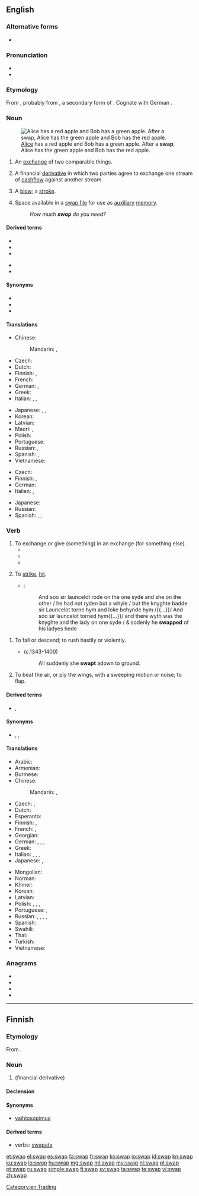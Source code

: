 ==English==
{{wikipedia}}

===Alternative forms===
* {{l|en|swop}}

===Pronunciation===
* {{audio|en-us-swap.ogg|Audio (US)|lang=en}}
* {{rhymes|ɒp|lang=en}}

===Etymology===
From {{etyl|enm|en}} {{m|enm|swappen||to swap}}, probably from {{etyl|ang|en}} {{m|ang|*swappian}}, a secondary form of {{etyl|ang|en}} {{m|ang|swapan|swāpan|to swoop}}. Cognate with German {{m|de|schwappen||to swap}}.

===Noun===
{{en-noun}}
[[File:Swapping apples.svg|thumb| [[w:en:Alice and Bob|Alice]] has a red apple and Bob has a green apple. After a '''swap''', Alice has the green apple and Bob has the red apple.]]

# An [[exchange]] of two comparable things.
#: {{rfquotek|Sir Walter Scott}}
# {{label|en|finance}} A financial [[derivative]] in which two parties agree to exchange one stream of [[cashflow]] against another stream.
# {{label|en|obsolete|UK|dialect}} A [[blow]]; a [[stroke]].
# {{label|en|computing|informal|uncountable}} Space available in a [[swap file]] for use as [[auxiliary]] [[memory]].
#: ''How much '''swap''' do you need?''

====Derived terms====
{{der-top}}
* {{l|en|credit default swap}}
* {{l|en|swap line}}
* {{l|en|swap meet}}
{{der-mid}}
* {{l|en|swapsies}}
* {{l|en|total return swap}}
{{der-bottom}}

====Synonyms====
* {{l|en|barter}}
* {{l|en|trade}}
* {{l|en|quid pro quo}}

====Translations====
{{trans-top|exchange}}
* Chinese:
*: Mandarin: {{t+|cmn|交換|sc=Hani}}, {{t+|cmn|交换|tr=jiāohuàn|sc=Hani}}
* Czech: {{t|cs|výměna|f}}
* Dutch: {{t+|nl|ruil|m}}
* Finnish: {{t+|fi|vaihtokauppa}}, {{t+|fi|vaihto}}
* French: {{t+|fr|échange|m}}
* German: {{t+|de|Tausch|m}}, {{t|de|Tauschgeschäft|n}}
* Greek: {{t+|el|ανταλλαγή|f|sc=Grek}}
* Italian: {{t+|it|scambio|m}}, {{t+|it|baratto|m}}, {{t+|it|permuta|f}}
{{trans-mid}}
* Japanese: {{t|ja|取り替え|tr=とりかえ, torikae|sc=Jpan}}, {{t+|ja|スワップ|tr=suwappu|sc=Jpan}}, {{t+|ja|交換|tr=こうかん, kōkan|sc=Jpan}}
* Korean: {{t+|ko|교환|sc=Kore}}
* Latvian: {{t|lv|maiņa|f}}
* Maori: {{t|mi|kurutete}}, {{t|mi|whiti}}
* Polish: {{t|pl|zamiana|f}}
* Portuguese: {{t+|pt|troca|f}}
* Russian: {{t+|ru|обме́н|m}}, {{t+|ru|ме́на|f}}
* Spanish: {{t+|es|cambalache|m}}, {{t+|es|trueque|m}}
* Vietnamese: {{t+|vi|giao hoán|alt=sự giao hoán}}
{{trans-bottom}}

{{trans-top|finance: derivative}}
* Czech: {{t|cs|swap|m}}
* Finnish: {{t|fi|vaihtosopimus}}, {{t+|fi|swap}}
* German: {{t|de|Swap|m}}
* Italian: {{t+|it|permuta|f}}, {{t+|it|scambio|m}}
{{trans-mid}}
* Japanese: {{t+|ja|スワップ|tr=suwappu|sc=Jpan}}
* Russian: {{t+|ru|своп|m}}
* Spanish: {{t+|es|permuta|f}}, {{t+|es|swap|m}}, {{t|es|permuta financiera|f}}
{{trans-bottom}}

===Verb===
{{en-verb|swapp}}

# To exchange or give (something) in an exchange (for something else).
#* {{quote-book|title=Religion in the workplace|page=98|author=Michael Wolf|coauthors=Bruce Friedman, Daniel Sutherland|year=1998|passage=In an effort to provide more permanent accommodations, employers may offer employees the opportunity either to '''swap''' jobs with a colleague or to transfer to a new position.}}
#* {{quote-book|title=A Season of Fire and Ice|author=Lloyd Zimpel|year=2007|passage=Chief watched these goings-on without pleasure, and waved them off in disgust when the smarmiest of the two suggested he might wish to '''swap''' that elk's tooth for this jug of fine rye whiskey.}}
#* {{quote-book|title=The Oil Kings: How the U.S., Iran, and Saudi Arabia Changed the Balance of Power in the Middle East|page=253|author=Andrew Scott Cooper|year=2011|passage=The Shah wanted to '''swap''' oil for more arms.}}
# {{label|en|obsolete}} To [[strike]], [[hit]].
#* {{RQ:Mlry MrtDrthr|8.17|2|VI|xvij}}:
#*: And soo sir launcelot rode on the one syde and she on the other / he had not ryden but a whyle / but the knyghte badde sir Launcelot torne hym and loke behynde hym /{{...}}/ And soo sir launcelot torned hym{{...}}/ and there wyth was the knyghte and the lady on one syde / & sodenly he '''swapped''' of his ladyes hede
<!--Prior quote:and therewith was the knyght and the lady on one side – and suddeynly he '''swapped''' of the ladyes hede.-->
# {{label|en|obsolete}} To fall or descend; to rush hastily or violently.
#: {{rfquotek|C. Richardson (Dict.)}}
#* {{w|Geoffrey Chaucer}} (c.1343-1400)
#*: All suddenly she '''swapt''' adown to ground.
# {{label|en|obsolete}} To beat the air, or ply the wings, with a sweeping motion or noise; to flap.

====Derived terms====
* {{l|en|swap in}}, {{l|en|swap out}}

====Synonyms====
* {{sense|exchange}} {{l|en|exchange}}, {{l|en|trade}}, {{l|en|switch}}

====Translations====
{{trans-top|exchange or give (something) in exchange for}}
* Arabic: {{t-needed|ar}}
* Armenian: {{t-needed|hy}}
* Burmese: {{t-needed|my}}
* Chinese:
*: Mandarin: {{t+|cmn|交換|sc=Hani}}, {{t+|cmn|交换|tr=jiāohuàn|sc=Hani}}
* Czech: {{t+|cs|vyměnit}}, {{t|cs|prohodit}}
* Dutch: {{t+|nl|ruilen}}
* Esperanto: {{t-needed|eo}}
* Finnish: {{t+|fi|vaihtaa}}, {{t|fi|[[tehdä]] [[vaihtokauppa]]}}
* French: {{t+|fr|échanger}}, {{t+|fr|permuter}}
* Georgian: {{t-needed|ka}}
* German: {{t+|de|tauschen}}, {{t+|de|austauschen}}, {{t+|de|vertauschen}}, {{t+|de|wechseln}}
* Greek: {{t+|el|ανταλλάσσω|sc=Grek}}
* Italian: {{t+|it|scambiare}}, {{t+|it|barattare}}, {{t+|it|permutare}}, {{t+|it|commutare}}
* Japanese: {{t|ja|取り替える|tr=とりかえる, torikaeru|sc=Jpan}}, {{t+|ja|交換|tr=こうかんする, kōkan suru|alt=交換する|sc=Jpan}}
{{trans-mid}}
* Mongolian: {{t-needed|mn}}
* Norman: {{t|nrf|trotchi}}
* Khmer: {{t-needed|km}}
* Korean: {{t+|ko|교환하다|sc=Kore}}
* Latvian: {{t|lv|mainīt}}
* Polish: {{t+|pl|zamieniać}}, {{t+|pl|zamienić}}, {{t+|pl|zamieniać się}}, {{t+|pl|zamienić się}}
* Portuguese: {{t+|pt|trocar}}, {{t|pt|intercambiar}}
* Russian: {{t+|ru|меня́ться|impf}}, {{t+|ru|поменя́ться|pf}}, {{t+|ru|обме́ниваться|impf}}, {{t+|ru|обменя́ться|pf}}, {{t+|ru|махну́ться|pf}} {{qualifier|slang}}
* Spanish: {{t+|es|intercambiar}}
* Swahili: {{t-needed|sw}}
* Thai: {{t-needed|th}}
* Turkish: {{t-needed|tr}}
* Vietnamese: {{t+|vi|giao hoán}}
{{trans-bottom}}

===Anagrams===
* {{l|en|paws}}
* {{l|en|waps}}
* {{l|en|wasp}}
* {{l|en|WSPA}}

[[Category:en:Trading]]

----

==Finnish==

===Etymology===
From {{etyl|en|fi}} {{m|en|swap}}.

===Noun===
{{fi-noun|sort=svap}}

# {{label|fi|finance|slang}} {{l|en|swap}} (financial derivative)

====Declension====
{{fi-decl-risti|swap|||a|i=0}}

====Synonyms====
* [[vaihtosopimus]]

====Derived terms====
* verbs: [[swapata]]

[[et:swap]]
[[el:swap]]
[[es:swap]]
[[fa:swap]]
[[fr:swap]]
[[ko:swap]]
[[io:swap]]
[[id:swap]]
[[kn:swap]]
[[ku:swap]]
[[lo:swap]]
[[hu:swap]]
[[mg:swap]]
[[ml:swap]]
[[my:swap]]
[[nl:swap]]
[[pl:swap]]
[[pt:swap]]
[[ru:swap]]
[[simple:swap]]
[[fi:swap]]
[[sv:swap]]
[[ta:swap]]
[[te:swap]]
[[vi:swap]]
[[zh:swap]]